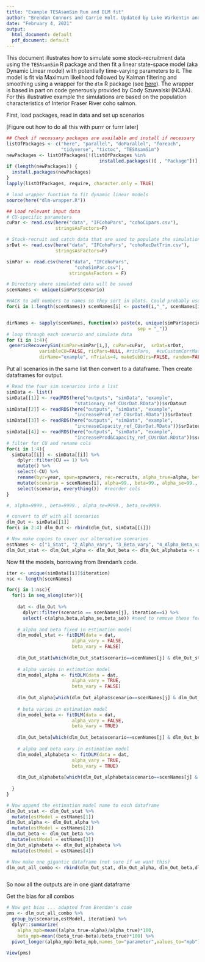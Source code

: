 ```yaml
---
title: "Example TESAsamSim Run and DLM fit"
author: "Brendan Connors and Carrie Holt. Updated by Luke Warkentin and Robyn Forrest"
date: "February 4, 2021"
output:
  html_document: default
  pdf_document: default
---
```


This document illustrates how to simulate some stock-recruitment data using the `TESAsamSim` R package and then fit a linear state-space model (aka Dynamic Linear model) with potentially time-varying parameters to it. The model is fit via Maximum likelihood followed by Kalman filtering and smoothing using a wrapper for the `dlm` R package (see [here](https://cran.r-project.org/web/packages/dlm/index.html)). The wrapper is based in part on code generously provided by Cody Szuwalski (NOAA). For this illustrative example the simulations are based on the population characteristics of Interior Fraser River coho salmon.

First, load packages, read in data and set up scenarios

[Figure out how to do all this with purrr or furrr later]

```r

## Check if necessary packages are available and install if necessary
listOfPackages <- c("here", "parallel", "doParallel", "foreach", 
                    "tidyverse", "tictoc", "TESAsamSim")
newPackages <- listOfPackages[!(listOfPackages %in% 
                                  installed.packages()[ , "Package"])]
if (length(newPackages)) {
  install.packages(newPackages)
}
lapply(listOfPackages, require, character.only = TRUE)

# load wrapper function to fit dynamic linear models
source(here("dlm-wrapper.R"))

## Load relevant input data
# CU-specific parameters
cuPar <- read.csv(here("data", "IFCohoPars", "cohoCUpars.csv"),
                  stringsAsFactors=F)

# Stock-recruit and catch data that are used to populate the simulation priming/conditioning period
srDat <- read.csv(here("data", "IFCohoPars", "cohoRecDatTrim.csv"),
                  stringsAsFactors=F)

simPar <- read.csv(here("data", "IFCohoPars",
                         "cohoSimPar.csv"),
                       stringsAsFactors = F)

# Directory where simulated data will be saved
scenNames <- unique(simPar$scenario)

#HACK to add numbers to names so they sort in plots. Could probably use some fancy factor approach
for(i in 1:length(scenNames)) scenNames[i] <- paste0(i,"_", scenNames[i])


dirNames <- sapply(scenNames, function(x) paste(x, unique(simPar$species),
                                                sep = "_"))
# loop through each scenario and simulate data
for (i in 1:4){
 genericRecoverySim(simPar=simPar[i,], cuPar=cuPar,  srDat=srDat,
            variableCU=FALSE, ricPars=NULL, #ricPars,  #cuCustomCorrMat = cuCustomCorrMat,
            dirName="example", nTrials=4, makeSubDirs=FALSE, random=FALSE)}

```

Put all scenarios in the same list then convert to a dataframe. Then create dataframes for output.

```r

# Read the four sim scenarios into a list
simData <- list()
simData[[1]] <- readRDS(here("outputs", "simData", "example",
                         "stationary_ref_CUsrDat.RData"))$srDatout
simData[[2]] <- readRDS(here("outputs", "simData", "example",
                         "increaseProd_ref_CUsrDat.RData"))$srDatout
simData[[3]] <- readRDS(here("outputs", "simData", "example",
                         "increaseCapacity_ref_CUsrDat.RData"))$srDatout
simData[[4]] <- readRDS(here("outputs", "simData", "example",
                         "increaseProd&Capacity_ref_CUsrDat.RData"))$srDatout
# filter for CU and rename cols
for(i in 1:4){
  simData[[i]] <- simData[[i]] %>% 
    dplyr::filter(CU == 1) %>% 
    mutate() %>% 
    select(-CU) %>% 
    rename(byr=year, spwn=spawners, rec=recruits, alpha_true=alpha, beta_true=beta) %>% 
    mutate(scenario = scenNames[i], alpha=99., beta=99., alpha_se=99., beta_se=99.) %>% # cols for output
    select(scenario, everything())  #reorder cols
}

#, alpha=9999., beta=9999., alpha_se=9999., beta_se=9999.

# convert to df with all scenarios
dlm_Out <- simData[[1]]
for(i in 2:4) dlm_Out <- rbind(dlm_Out, simData[[i]])

# Now make copies to cover our alternative scenarios
estNames <- c("1_Stat", "2_Alpha_vary", "3_Beta_vary", "4_Alpha_Beta_vary")
dlm_Out_stat <- dlm_Out_alpha <- dlm_Out_beta <- dlm_Out_alphabeta <- dlm_Out


```

Now fit the models, borrowing from Brendan's code.

```r

iter <- unique(simData[[i]]$iteration)
nsc <- length(scenNames)

for(j in 1:nsc){
  for(i in seq_along(iter)){
    
    dat <- dlm_Out %>% 
      dplyr::filter(scenario == scenNames[j], iteration==i) %>% 
      select(-c(alpha,beta,alpha_se,beta_se)) #need to remove these for fitting
    
    # alpha and beta fixed in estimation model
    dlm_model_stat <- fitDLM(data = dat,
                        alpha_vary = FALSE,
                        beta_vary = FALSE)
    
    dlm_Out_stat[which(dlm_Out_stat$scenario==scenNames[j] & dlm_Out_stat$iteration==i),10:13] <- dlm_model_stat$results[,10:13]
 
    # alpha varies in estimation model
    dlm_model_alpha <- fitDLM(data = dat,
                        alpha_vary = TRUE,
                        beta_vary = FALSE)
    
    dlm_Out_alpha[which(dlm_Out_alpha$scenario==scenNames[j] & dlm_Out_alpha$iteration==i),10:13] <- dlm_model_alpha$results[,10:13]
    
    # beta varies in estimation model
    dlm_model_beta <- fitDLM(data = dat,
                        alpha_vary = FALSE,
                        beta_vary = TRUE)
    
    dlm_Out_beta[which(dlm_Out_beta$scenario==scenNames[j] & dlm_Out_beta$iteration==i),10:13] <- dlm_model_beta$results[,10:13]
    
    # alpha and beta vary in estimation model
    dlm_model_alphabeta <- fitDLM(data = dat,
                        alpha_vary = TRUE,
                        beta_vary = TRUE)
    
    dlm_Out_alphabeta[which(dlm_Out_alphabeta$scenario==scenNames[j] & dlm_Out_alphabeta$iteration==i),10:13] <- dlm_model_alphabeta$results[,10:13]
 
  }
}

# Now append the estimation model name to each dataframe
dlm_Out_stat <- dlm_Out_stat %>% 
  mutate(estModel = estNames[1])
dlm_Out_alpha <- dlm_Out_alpha %>% 
  mutate(estModel = estNames[2])
dlm_Out_beta <- dlm_Out_beta %>% 
  mutate(estModel = estNames[3])
dlm_Out_alphabeta <- dlm_Out_alphabeta %>% 
  mutate(estModel = estNames[4])

# Now make one gigantic dataframe (not sure if we want this)
dlm_out_all_combo <- rbind(dlm_Out_stat, dlm_Out_alpha, dlm_Out_beta,dlm_Out_alphabeta)



```

So now all the outputs are in one giant dataframe

Get the bias for all combos

```r
# Now get bias ... adapted from Brendan's code
pms <- dlm_out_all_combo %>%
  group_by(scenario,estModel, iteration) %>%
  dplyr::summarize(
    alpha_mpb=mean((alpha_true-alpha)/alpha_true)*100,
    beta_mpb=mean((beta_true-beta)/beta_true)*100) %>%
  pivot_longer(alpha_mpb:beta_mpb,names_to="parameter",values_to="mpb")

View(pms)

```

















